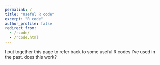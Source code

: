 ```yaml
---
permalink: /
title: "Useful R code"
excerpt: "R code"
author_profile: false
redirect_from: 
  - /rcode/
  - /rcode.html
---
```


I put together this page to refer back to some useful R codes I've used in the past. 
does this work?
